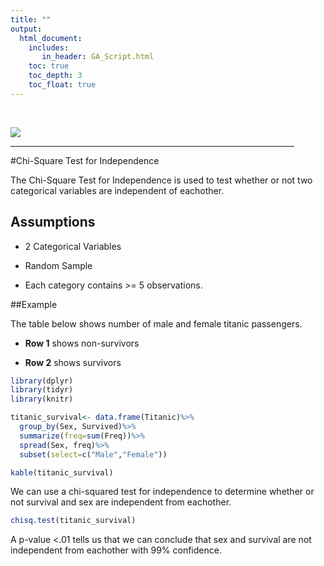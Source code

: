 ```yaml
---
title: ""
output: 
  html_document:
    includes:
       in_header: GA_Script.html
    toc: true
    toc_depth: 3
    toc_float: true
---
```


<br/>

![](/Users/Brett/Desktop/AWR/analyticswithr/Data Analysis.png)

<hr width="90%">

#Chi-Square Test for Independence

The Chi-Square Test for Independence is used to test whether or not two categorical variables are independent of eachother. 

## Assumptions

* 2 Categorical Variables

* Random Sample

* Each category contains >= 5 observations.

##Example

The table below shows number of male and female titanic passengers. 

* **Row 1** shows non-survivors

* **Row 2** shows survivors

```r
library(dplyr)
library(tidyr)
library(knitr)

titanic_survival<- data.frame(Titanic)%>%
  group_by(Sex, Survived)%>%
  summarize(freq=sum(Freq))%>%
  spread(Sex, freq)%>%
  subset(select=c("Male","Female"))

kable(titanic_survival)
```

We can use a chi-squared test for independence to determine  whether or not survival and sex are independent from eachother.

```r
chisq.test(titanic_survival)
```

A p-value <.01 tells us that we can conclude that sex and survival are not independent from eachother with 99% confidence.

